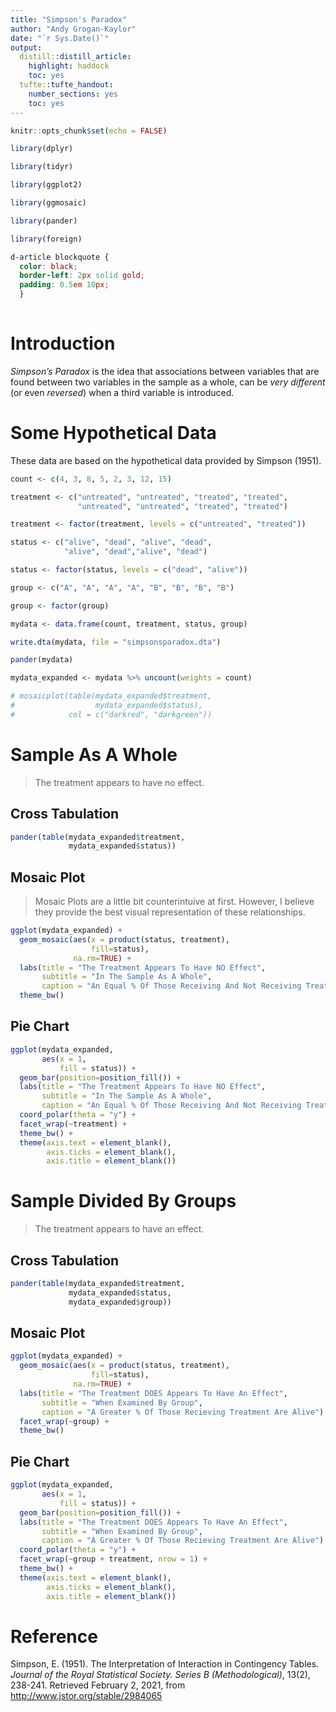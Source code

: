 ```yaml
---
title: "Simpson's Paradox"
author: "Andy Grogan-Kaylor"
date: "`r Sys.Date()`"
output:
  distill::distill_article:
    highlight: haddock
    toc: yes
  tufte::tufte_handout:
    number_sections: yes
    toc: yes
---
```


```r

knitr::opts_chunk$set(echo = FALSE)

library(dplyr)

library(tidyr)

library(ggplot2)

library(ggmosaic)

library(pander)

library(foreign)

```


```css

d-article blockquote {
  color: black;
  border-left: 2px solid gold; 
  padding: 0.5em 10px;
  }
  
```

# Introduction

*Simpson's Paradox* is the idea that associations between variables that are found between two variables in the sample as a whole, can be *very different* (or even *reversed*) when a third variable is introduced.

# Some Hypothetical Data

These data are based on the hypothetical data provided by Simpson (1951).

```r

count <- c(4, 3, 8, 5, 2, 3, 12, 15)

treatment <- c("untreated", "untreated", "treated", "treated",
               "untreated", "untreated", "treated", "treated")

treatment <- factor(treatment, levels = c("untreated", "treated"))

status <- c("alive", "dead", "alive", "dead",
            "alive", "dead","alive", "dead")

status <- factor(status, levels = c("dead", "alive"))

group <- c("A", "A", "A", "A", "B", "B", "B", "B")

group <- factor(group)

mydata <- data.frame(count, treatment, status, group)

write.dta(mydata, file = "simpsonsparadox.dta")

pander(mydata)

```

```r

mydata_expanded <- mydata %>% uncount(weights = count)

```

```r

# mosaicplot(table(mydata_expanded$treatment, 
#                  mydata_expanded$status),
#            col = c("darkred", "darkgreen"))

```

# Sample As A Whole

> The treatment appears to have no effect.

## Cross Tabulation

```r

pander(table(mydata_expanded$treatment, 
             mydata_expanded$status))

```

## Mosaic Plot

> Mosaic Plots are a little bit counterintuive at first. However, I believe they provide the best visual representation of these relationships.

```r

ggplot(mydata_expanded) + 
  geom_mosaic(aes(x = product(status, treatment), 
                  fill=status), 
              na.rm=TRUE) +
  labs(title = "The Treatment Appears To Have NO Effect",
       subtitle = "In The Sample As A Whole",
       caption = "An Equal % Of Those Receiving And Not Receiving Treatment Are Alive") +
  theme_bw()

```

## Pie Chart

```r

ggplot(mydata_expanded,
       aes(x = 1, 
           fill = status)) +
  geom_bar(position=position_fill()) +
  labs(title = "The Treatment Appears To Have NO Effect",
       subtitle = "In The Sample As A Whole",
       caption = "An Equal % Of Those Receiving And Not Receiving Treatment Are Alive") +
  coord_polar(theta = "y") +
  facet_wrap(~treatment) +
  theme_bw() +
  theme(axis.text = element_blank(),
        axis.ticks = element_blank(),
        axis.title = element_blank())

```

# Sample Divided By Groups

> The treatment appears to have an effect.

## Cross Tabulation

```r

pander(table(mydata_expanded$treatment, 
             mydata_expanded$status, 
             mydata_expanded$group))

```

## Mosaic Plot

```r

ggplot(mydata_expanded) + 
  geom_mosaic(aes(x = product(status, treatment), 
                  fill=status), 
              na.rm=TRUE) +
  labs(title = "The Treatment DOES Appears To Have An Effect",
       subtitle = "When Examined By Group",
       caption = "A Greater % Of Those Recieving Treatment Are Alive") +
  facet_wrap(~group) +
  theme_bw()

```

## Pie Chart

```r

ggplot(mydata_expanded,
       aes(x = 1, 
           fill = status)) +
  geom_bar(position=position_fill()) +
  labs(title = "The Treatment DOES Appears To Have An Effect",
       subtitle = "When Examined By Group",
       caption = "A Greater % Of Those Recieving Treatment Are Alive") +
  coord_polar(theta = "y") +
  facet_wrap(~group + treatment, nrow = 1) +
  theme_bw() +
  theme(axis.text = element_blank(),
        axis.ticks = element_blank(),
        axis.title = element_blank())

```

# Reference

Simpson, E. (1951). The Interpretation of Interaction in Contingency Tables. *Journal of the Royal Statistical Society. Series B (Methodological)*, 13(2), 238-241. Retrieved February 2, 2021, from [http://www.jstor.org/stable/2984065](http://www.jstor.org/stable/2984065)

